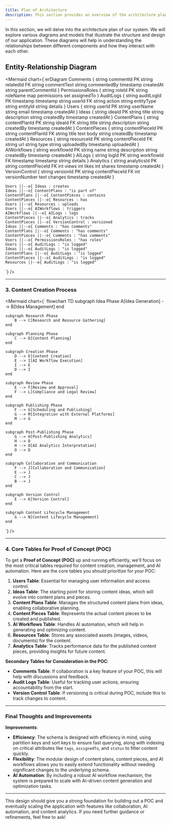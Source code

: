 ```yaml
---
title: Plan of Architecture
description: This section provides an overview of the architecture plan.
---
```


In this section, we will delve into the architecture plan of our system. We will explore various diagrams and models that illustrate the structure and design of our application. These diagrams will help in understanding the relationships between different components and how they interact with each other.


## Entity-Relationship Diagram
<Mermaid chart={`erDiagram
    Comments {
        string commentId PK
        string relatedId FK
        string commentText
        string commentedBy
        timestamp createdAt
        string parentCommentId
    }
    PermissionsRoles {
        string roleId PK
        string roleName
        map permissions
        set assignedTo
    }
    AuditLogs {
        string auditLogId PK
        timestamp timestamp
        string userId FK
        string action
        string entityType
        string entityId
        string details
    }
    Users {
        string userId PK
        string userName
        string email
        timestamp createdAt
    }
    Ideas {
        string ideaId PK
        string title
        string description
        string createdBy
        timestamp createdAt
    }
    ContentPlans {
        string contentPlanId PK
        string ideaId FK
        string title
        string description
        string createdBy
        timestamp createdAt
    }
    ContentPieces {
        string contentPieceId PK
        string contentPlanId FK
        string title
        text body
        string createdBy
        timestamp createdAt
    }
    Resources {
        string resourceId PK
        string contentPieceId FK
        string url
        string type
        string uploadedBy
        timestamp uploadedAt
    }
    AIWorkflows {
        string workflowId PK
        string name
        string description
        string createdBy
        timestamp createdAt
    }
    AILogs {
        string logId PK
        string workflowId FK
        timestamp timestamp
        string details
    }
    Analytics {
        string analyticsId PK
        string contentPieceId FK
        int views
        int likes
        int shares
        timestamp createdAt
    }
    VersionControl {
        string versionId PK
        string contentPieceId FK
        int versionNumber
        text changes
        timestamp createdAt
    }

    Users ||--o{ Ideas : creates
    Ideas ||--o{ ContentPlans : "is part of"
    ContentPlans ||--o{ ContentPieces : contains
    ContentPieces ||--o{ Resources : has
    Users ||--o{ Resources : uploads
    Users ||--o{ AIWorkflows : triggers
    AIWorkflows ||--o{ AILogs : logs
    ContentPieces ||--o{ Analytics : tracks
    ContentPieces ||--o{ VersionControl : versioned
    Ideas ||--o{ Comments : "has comments"
    ContentPlans ||--o{ Comments : "has comments"
    ContentPieces ||--o{ Comments : "has comments"
    Users ||--o{ PermissionsRoles : "has roles"
    Users ||--o{ AuditLogs : "is logged"
    Ideas ||--o{ AuditLogs : "is logged"
    ContentPlans ||--o{ AuditLogs : "is logged"
    ContentPieces ||--o{ AuditLogs : "is logged"
    Resources ||--o{ AuditLogs : "is logged"
`} />

---

### **3.  Content Creation Process**
<Mermaid chart={`
flowchart TD
    subgraph Idea Phase
        A[Idea Generation] --> B[Idea Management]
    end

    subgraph Research Phase
        B --> C[Research and Resource Gathering]
    end

    subgraph Planning Phase
        C --> D[Content Planning]
    end

    subgraph Creation Phase
        D --> E[Content Creation]
        E --> I[AI Workflow Execution]
        I --> E
        D --> I
    end

    subgraph Review Phase
        E --> F[Review and Approval]
        F --> L[Compliance and Legal Review]
    end

    subgraph Publishing Phase
        F --> G[Scheduling and Publishing]
        G --> M[Integration with External Platforms]
        M --> G
    end

    subgraph Post-Publishing Phase
        G --> H[Post-Publishing Analytics]
        H --> D
        H --> O[AI Analytics Interpretation]
        O --> D
    end

    subgraph Collaboration and Communication
        F --> J[Collaboration and Communication]
        E --> J
        C --> J
        B --> J
    end

    subgraph Version Control
        E --> K[Version Control]
    end

    subgraph Content Lifecycle Management
        G --> N[Content Lifecycle Management]
    end
`} />

---

### **4. Core Tables for Proof of Concept (POC)**

To get a **Proof of Concept (POC)** up and running efficiently, we'll focus on the most critical tables required for content creation, management, and AI automation. Here are the core tables you should prioritize for your POC:

1. **Users Table**: Essential for managing user information and access control.
2. **Ideas Table**: The starting point for storing content ideas, which will evolve into content plans and pieces.
3. **Content Plans Table**: Manages the structured content plans from ideas, enabling collaborative planning.
4. **Content Pieces Table**: Represents the actual content pieces to be created and published.
5. **AI Workflows Table**: Handles AI automation, which will help in generating and optimizing content.
6. **Resources Table**: Stores any associated assets (images, videos, documents) for the content.
7. **Analytics Table**: Tracks performance data for the published content pieces, providing insights for future content.

**Secondary Tables for Consideration in the POC**:
- **Comments Table**: If collaboration is a key feature of your POC, this will help with discussions and feedback.
- **Audit Logs Table**: Useful for tracking user actions, ensuring accountability from the start.
- **Version Control Table**: If versioning is critical during POC, include this to track changes to content.

---

### **Final Thoughts and Improvements**

**Improvements**:
- **Efficiency**: The schema is designed with efficiency in mind, using partition keys and sort keys to ensure fast querying, along with indexing on critical attributes like `tags`, `assignedTo`, and `status` to filter content quickly.
- **Flexibility**: The modular design of content plans, content pieces, and AI workflows allows you to easily extend functionality without needing significant changes to the underlying schema.
- **AI Automation**: By including a robust AI workflow mechanism, the system is prepared to scale with AI-driven content generation and optimization tasks.

---

This design should give you a strong foundation for building out a POC and eventually scaling the application with features like collaboration, AI automation, and content analytics. If you need further guidance or refinements, feel free to ask!